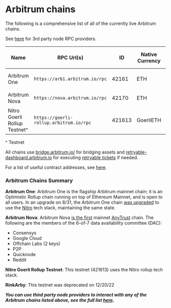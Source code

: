 # Arbitrum chains

The following is a comprehensive list of all of the currently live Arbitrum chains.

See [here](./node-running/node-providers.mdx) for 3rd party node RPC providers.

| Name                         | RPC Url(s)                              | ID     | Native Currency | Explorer(s)                                                               | Underlying L1 | Current Tech Stack  | Sequencer Feed                         | Nitro Seed Database URLs                 |
| ---------------------------- | --------------------------------------- | ------ | --------------- | ------------------------------------------------------------------------- | ------------- | ------------------- | -------------------------------------- | ---------------------------------------- |
| Arbitrum One                 | `https://arb1.arbitrum.io/rpc`          | 42161  | ETH             | `https://arbiscan.io/` `https://explorer.arbitrum.io/`                    | Ethereum      | Nitro Rollup (8/31) | `wss://arb1.arbitrum.io/feed`          | `snapshot.arbitrum.io/mainnet/nitro.tar` |
| Arbitrum Nova                | `https://nova.arbitrum.io/rpc`          | 42170  | ETH             | `https://nova.arbiscan.io/` `https://nova-explorer.arbitrum.io/`          | Ethereum      | Nitro AnyTrust      | `wss://nova.arbitrum.io/feed`          | N/A                                      |
| Nitro Goerli Rollup Testnet^ | `https://goerli-rollup.arbitrum.io/rpc` | 421613 | GoerliETH       | `https://goerli.arbiscan.io` `https://goerli-rollup-explorer.arbitrum.io` | Goerli        | Nitro Rollup        | `wss://goerli-rollup.arbitrum.io/feed` | N/A                                      |

^ Testnet

All chains use [bridge.arbitrum.io/](https://bridge.arbitrum.io/) for bridging assets and [retryable-dashboard.arbitrum.io](https://retryable-dashboard.arbitrum.io/) for executing [retryable tickets](./arbos/l1-to-l2-messaging.mdx) if needed.

For a list of useful contract addresses, see [here](./useful-addresses.mdx).

### Arbitrum Chains Summary

**Arbitrum One**: Arbitrum One is the flagship Arbitrum mainnet chain; it is an Optimistic Rollup chain running on top of Ethereum Mainnet, and is open to all users. In an upgrade on 8/31, the Arbitrum One chain [was upgraded](https://medium.com/offchainlabs/its-nitro-time-86944693bf29) to use the [Nitro](./inside-arbitrum-nitro/inside-arbitrum-nitro.mdx) tech stack, maintaining the same state.

**Arbitrum Nova**: Arbitrum Nova [is the first](https://medium.com/offchainlabs/its-time-for-a-new-dawn-nova-is-open-to-the-public-a081df1e4ad2) mainnet [AnyTrust](./inside-anytrust.mdx) chain. The following are the members of the 6-of-7 data availability committee (DAC):

- Consensys
- Google Cloud
- Offchain Labs (2 keys)
- P2P
- Quicknode
- Reddit

**Nitro Goerli Rollup Testnet**: This testnet (421613) uses the Nitro rollup tech stack.

**RinkArby**: This testnet was deprecated on 12/20/22

**_You can use third party node providers to interact with any of the Arbitrum chains listed above, see the full list [here](./node-running/node-providers.mdx)._**
